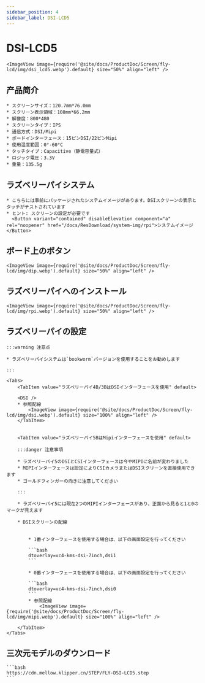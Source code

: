 ```yaml
---
sidebar_position: 4
sidebar_label: DSI-LCD5
---
```





# DSI-LCD5

    <ImageView image={require('@site/docs/ProductDoc/Screen/fly-lcd/img/dsi_lcd5.webp').default} size="50%" align="left" />

## 产品简介

    * スクリーンサイズ：120.7mm*76.0mm
    * スクリーン表示領域：108mm*66.2mm
    * 解像度：800*480
    * スクリーンタイプ：IPS
    * 通信方式：DSI/Mipi
    * ボードインターフェース：15ピンDSI/22ピンMipi
    * 使用温度範囲：0°-60°C
    * タッチタイプ：Capacitive（静電容量式）
    * ロジック電圧：3.3V
    * 重量：135.5g

## ラズベリーパイシステム
    * こちらには事前にパッケージされたシステムイメージがあります。DSIスクリーンの表示とタッチがテストされています
    * ヒント: スクリーンの設定が必要です
      <Button variant="contained" disableElevation component="a" rel="noopener" href="/docs/ResDownload/system-img/rpi">システムイメージ</Button>

## ボード上のボタン

    <ImageView image={require('@site/docs/ProductDoc/Screen/fly-lcd/img/dip.webp').default} size="50%" align="left" />

## ラズベリーパイへのインストール

    <ImageView image={require('@site/docs/ProductDoc/Screen/fly-lcd/img/rpi.webp').default} size="50%" align="left" />

## ラズベリーパイの設定

    :::warning 注意点

    * ラズベリーパイシステムは`bookworm`バージョンを使用することをお勧めします

    :::

    <Tabs>
        <TabItem value="ラズベリーパイ4B/3BはDSIインターフェースを使用" default>
        
        <DSI />
        * 参照配線
            <ImageView image={require('@site/docs/ProductDoc/Screen/fly-lcd/img/dsi.webp').default} size="100%" align="left" />
        </TabItem>


        <TabItem value="ラズベリーパイ5BはMipiインターフェースを使用" default>

        :::danger 注意事項

        * ラズベリーパイ5のDSIとCSIインターフェースは今やMIPIに名前が変わりました
        * MIPIインターフェースは設定によりCSIカメラまたはDSIスクリーンを直接使用できます
        * ゴールドフィンガーの向きに注意してください

        :::

        * ラズベリーパイ5には現在2つのMIPIインターフェースがあり、正面から見ると1と0のマークが見えます

        * DSIスクリーンの配線


            * 1番インターフェースを使用する場合は、以下の画面設定を行ってください

            ```bash
            dtoverlay=vc4-kms-dsi-7inch,dsi1
            ```

            * 0番インターフェースを使用する場合は、以下の画面設定を行ってください

            ```bash
            dtoverlay=vc4-kms-dsi-7inch,dsi0
            ```
            * 参照配線
                <ImageView image={require('@site/docs/ProductDoc/Screen/fly-lcd/img/mipi.webp').default} size="100%" align="left" />

        </TabItem>
    </Tabs>


## 三次元モデルのダウンロード

    ```bash
    https://cdn.mellow.klipper.cn/STEP/FLY-DSI-LCD5.step
    ```
